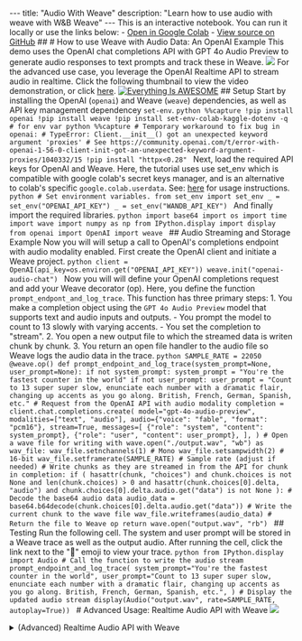 --- title: "Audio With Weave" description: "Learn how to use audio with weave with W&B Weave" --- <Note> This is an interactive notebook. You can run it locally or use the links below: - [Open in Google Colab](https://colab.research.google.com/github/wandb/weave/blob/master/docs/notebooks/audio_with_weave.ipynb) - [View source on GitHub](https://github.com/wandb/weave/blob/master/docs/notebooks/audio_with_weave.ipynb) </Note> ## # How to use Weave with Audio Data: An OpenAI Example This demo uses the OpenAI chat completions API with GPT 4o Audio Preview to generate audio responses to text prompts and track these in Weave. <img src="https://i.imgur.com/OUfsZ2x.png"></img> For the advanced use case, you leverage the OpenAI Realtime API to stream audio in realtime. Click the following thumbnail to view the video demonstration, or click [here](https://www.youtube.com/watch?v=lnnd73xDElw). [![Everything Is AWESOME](https://img.youtube.com/vi/lnnd73xDElw/0.jpg)](https://www.youtube.com/watch?v=lnnd73xDElw "Everything Is AWESOME") ## Setup Start by installing the OpenAI (`openai`) and Weave (`weave`) dependencies, as well as API key management dependencey `set-env`. ```python %%capture !pip install openai !pip install weave !pip install set-env-colab-kaggle-dotenv -q # for env var python %%capture # Temporary workaround to fix bug in openai: # TypeError: Client.__init__() got an unexpected keyword argument 'proxies' # See https://community.openai.com/t/error-with-openai-1-56-0-client-init-got-an-unexpected-keyword-argument-proxies/1040332/15 !pip install "httpx<0.28" ``` Next, load the required API keys for OpenAI and Weave. Here, the tutorial uses use set_env which is compatible with google colab's secret keys manager, and is an alternative to colab's specific `google.colab.userdata`. See: [here](https://pypi.org/project/set-env-colab-kaggle-dotenv/) for usage instructions. ```python # Set environment variables. from set_env import set_env _ = set_env("OPENAI_API_KEY") _ = set_env("WANDB_API_KEY") ``` And finally import the required libraries. ```python import base64 import os import time import wave import numpy as np from IPython.display import display from openai import OpenAI import weave ``` ## Audio Streaming and Storage Example Now you will will setup a call to OpenAI's completions endpoint with audio modality enabled. First create the OpenAI client and initiate a Weave project. ```python client = OpenAI(api_key=os.environ.get("OPENAI_API_KEY")) weave.init("openai-audio-chat") ``` Now you will will define your OpenAI completions request and add your Weave decorator (op). Here, you define the function `prompt_endpont_and_log_trace`. This function has three primary steps: 1. You make a completion object using the `GPT 4o Audio Preview` model that supports text and audio inputs and outputs. - You prompt the model to count to 13 slowly with varying accents. - You set the completion to "stream". 2. You open a new output file to which the streamed data is writen chunk by chunk. 3. You return an open file handler to the audio file so Weave logs the audio data in the trace. ```python SAMPLE_RATE = 22050 @weave.op() def prompt_endpoint_and_log_trace(system_prompt=None, user_prompt=None): if not system_prompt: system_prompt = "You're the fastest counter in the world" if not user_prompt: user_prompt = "Count to 13 super super slow, enunciate each number with a dramatic flair, changing up accents as you go along. British, French, German, Spanish, etc." # Request from the OpenAI API with audio modality completion = client.chat.completions.create( model="gpt-4o-audio-preview", modalities=["text", "audio"], audio={"voice": "fable", "format": "pcm16"}, stream=True, messages=[ {"role": "system", "content": system_prompt}, {"role": "user", "content": user_prompt}, ], ) # Open a wave file for writing with wave.open("./output.wav", "wb") as wav_file: wav_file.setnchannels(1) # Mono wav_file.setsampwidth(2) # 16-bit wav_file.setframerate(SAMPLE_RATE) # Sample rate (adjust if needed) # Write chunks as they are streamed in from the API for chunk in completion: if ( hasattr(chunk, "choices") and chunk.choices is not None and len(chunk.choices) > 0 and hasattr(chunk.choices[0].delta, "audio") and chunk.choices[0].delta.audio.get("data") is not None ): # Decode the base64 audio data audio_data = base64.b64decode(chunk.choices[0].delta.audio.get("data")) # Write the current chunk to the wave file wav_file.writeframes(audio_data) # Return the file to Weave op return wave.open("output.wav", "rb") ``` ## Testing Run the following cell. The system and user prompt will be stored in a Weave trace as well as the output audio. After running the cell, click the link next to the "🍩" emoji to view your trace. ```python from IPython.display import Audio # Call the function to write the audio stream prompt_endpoint_and_log_trace( system_prompt="You're the fastest counter in the world", user_prompt="Count to 13 super super slow, enunciate each number with a dramatic flair, changing up accents as you go along. British, French, German, Spanish, etc.", ) # Display the updated audio stream display(Audio("output.wav", rate=SAMPLE_RATE, autoplay=True)) ``` # Advanced Usage: Realtime Audio API with Weave <img src="https://i.imgur.com/ZiW3IVu.png"/> <details> <summary> (Advanced) Realtime Audio API with Weave </summary> OpenAI's realtime API is a highly functional and reliable conversational API for building realtime audio and text assistants. Please note: - Review the cells in [Microphone Configuration](#microphone-configuration) - Due to limitations of the Google Colab execution environment, **this must be run on your host machine** as a Jupyter Notebook. This cannot be ran in the browser. - On MacOS you will need to install `portaudio` via Brew (see [here](https://formulae.brew.sh/formula/portaudio)) for Pyaudio to function. - OpenAI's Python SDK does not yet provide Realtime API support. You implement the complete OAI Realtime API schema in Pydantic for greater legibility, and may deprecate once official support is released. - The `enable_audio_playback` toggle will cause playback of assistant outputted audio. Please note that **headphones are required if this is enabled**, as echo detection requires a highly complex implementation. ## Requirements Setup ```python %%capture !pip install numpy==2.0 !pip install weave !pip install pyaudio # On mac, you may need to install portaudio first with `brew install portaudio` !pip install websocket-client !pip install set-env-colab-kaggle-dotenv -q # for env var !pip install resampy python import io import json import os import threading from typing import Optional import pyaudio import resampy import websocket from set_env import set_env import weave python # Set environment variables. # See: https://pypi.org/project/set-env-colab-kaggle-dotenv/ for usage instructions. _ = set_env("OPENAI_API_KEY") _ = set_env("WANDB_API_KEY") ``` ## Microphone Configuration Run the following cell to find all available audio devices. Then, populate the `INPUT_DEVICE_INDEX` and the `OUTPUT_DEVICE_INDEX` based on the devices listed. Your input device will have at least 1 input channels, and your output device will have at least 1 output channels. ```python # Get device list from pyaudio so you can can configure the next cell p = pyaudio.PyAudio() devices_data = {i: p.get_device_info_by_index(i) for i in range(p.get_device_count())} for i, device in devices_data.items(): print( f"Found device @{i}: {device['name']} with sample rate: {device['defaultSampleRate']} and input channels: {device['maxInputChannels']} and output channels: {device['maxOutputChannels']}" ) python INPUT_DEVICE_INDEX = 3 # @param # Choose based on device list above. Make sure device has > 0 input channels. OUTPUT_DEVICE_INDEX = 12 # @param # Chose based on device list above. Make sure device has > 0 output channels. enable_audio_playback = True # @param {type:"boolean"} # Toggle on assistant audio playback. Requires headphones. # Audio recording and streaming parameters INPUT_DEVICE_CHANNELS = devices_data[INPUT_DEVICE_INDEX][ "maxInputChannels" ] # From device list above SAMPLE_RATE = int( devices_data[INPUT_DEVICE_INDEX]["defaultSampleRate"] ) # From device list above CHUNK = int(SAMPLE_RATE / 10) # Samples per frame SAMPLE_WIDTH = p.get_sample_size(pyaudio.paInt16) # Samples per frame for the format CHUNK_DURATION = 0.3 # Seconds of audio per chunk sent to OAI API OAI_SAMPLE_RATE = ( 24000 # OAI Sample Rate is 24kHz, you need need this to play or save assistant audio ) OUTPUT_DEVICE_CHANNELS = 1 # Set to 1 for mono output ``` ## OpenAI Realtime API Schema Implementation The OpenAI Python SDK does not yet provide Realtime API support. You implement the complete OAI Realtime API schema in Pydantic for greater legibility, and may deprecate once official support is released. <details> <summary> Pydantic Schema for OpenAI Realtime API (OpenAI's SDK lacks Realtime API support) </summary> ```python from enum import Enum from typing import Any, Literal, Union from pydantic import BaseModel, Field, ValidationError class BaseEvent(BaseModel): type: Union["ClientEventTypes", "ServerEventTypes"] event_id: Optional[str] = None # Add event_id as an optional field for all events # def model_dump_json(self, *args, **kwargs): # # Only include non-None fields # return super().model_dump_json(*args, exclude_none=True, **kwargs) class ChatMessage(BaseModel): role: Literal["user", "assistant"] content: str timestamp: float """ CLIENT EVENTS """ class ClientEventTypes(str, Enum): SESSION_UPDATE = "session.update" CONVERSATION_ITEM_CREATE = "conversation.item.create" CONVERSATION_ITEM_TRUNCATE = "conversation.item.truncate" CONVERSATION_ITEM_DELETE = "conversation.item.delete" RESPONSE_CREATE = "response.create" RESPONSE_CANCEL = "response.cancel" INPUT_AUDIO_BUFFER_APPEND = "input_audio_buffer.append" INPUT_AUDIO_BUFFER_COMMIT = "input_audio_buffer.commit" INPUT_AUDIO_BUFFER_CLEAR = "input_audio_buffer.clear" ERROR = "error" #### Session Update class TurnDetection(BaseModel): type: Literal["server_vad"] threshold: float = Field(..., ge=0.0, le=1.0) prefix_padding_ms: int silence_duration_ms: int class InputAudioTranscription(BaseModel): model: Optional[str] = None class ToolParameterProperty(BaseModel): type: str class ToolParameter(BaseModel): type: str properties: dict[str, ToolParameterProperty] required: list[str] class Tool(BaseModel): type: Literal["function", "code_interpreter", "file_search"] name: Optional[str] = None description: Optional[str] = None parameters: Optional[ToolParameter] = None class Session(BaseModel): modalities: Optional[list[str]] = None instructions: Optional[str] = None voice: Optional[str] = None input_audio_format: Optional[str] = None output_audio_format: Optional[str] = None input_audio_transcription: Optional[InputAudioTranscription] = None turn_detection: Optional[TurnDetection] = None tools: Optional[list[Tool]] = None tool_choice: Optional[str] = None temperature: Optional[float] = None max_output_tokens: Optional[int] = None class SessionUpdate(BaseEvent): type: Literal[ClientEventTypes.SESSION_UPDATE] = ClientEventTypes.SESSION_UPDATE session: Session #### Audio Buffers class InputAudioBufferAppend(BaseEvent): type: Literal[ClientEventTypes.INPUT_AUDIO_BUFFER_APPEND] = ( ClientEventTypes.INPUT_AUDIO_BUFFER_APPEND ) audio: str class InputAudioBufferCommit(BaseEvent): type: Literal[ClientEventTypes.INPUT_AUDIO_BUFFER_COMMIT] = ( ClientEventTypes.INPUT_AUDIO_BUFFER_COMMIT ) class InputAudioBufferClear(BaseEvent): type: Literal[ClientEventTypes.INPUT_AUDIO_BUFFER_CLEAR] = ( ClientEventTypes.INPUT_AUDIO_BUFFER_CLEAR ) #### Messages class MessageContent(BaseModel): type: Literal["input_audio"] audio: str class ConversationItemContent(BaseModel): type: Literal["input_text", "input_audio", "text", "audio"] text: Optional[str] = None audio: Optional[str] = None transcript: Optional[str] = None class FunctionCallContent(BaseModel): call_id: str name: str arguments: str class FunctionCallOutputContent(BaseModel): output: str class ConversationItem(BaseModel): id: Optional[str] = None type: Literal["message", "function_call", "function_call_output"] status: Optional[Literal["completed", "in_progress", "incomplete"]] = None role: Literal["user", "assistant", "system"] content: list[ Union[ConversationItemContent, FunctionCallContent, FunctionCallOutputContent] ] call_id: Optional[str] = None name: Optional[str] = None arguments: Optional[str] = None output: Optional[str] = None class ConversationItemCreate(BaseEvent): type: Literal[ClientEventTypes.CONVERSATION_ITEM_CREATE] = ( ClientEventTypes.CONVERSATION_ITEM_CREATE ) item: ConversationItem class ConversationItemTruncate(BaseEvent): type: Literal[ClientEventTypes.CONVERSATION_ITEM_TRUNCATE] = ( ClientEventTypes.CONVERSATION_ITEM_TRUNCATE ) item_id: str content_index: int audio_end_ms: int class ConversationItemDelete(BaseEvent): type: Literal[ClientEventTypes.CONVERSATION_ITEM_DELETE] = ( ClientEventTypes.CONVERSATION_ITEM_DELETE ) item_id: str #### Responses class ResponseCreate(BaseEvent): type: Literal[ClientEventTypes.RESPONSE_CREATE] = ClientEventTypes.RESPONSE_CREATE class ResponseCancel(BaseEvent): type: Literal[ClientEventTypes.RESPONSE_CANCEL] = ClientEventTypes.RESPONSE_CANCEL # Update the Event union to include all event types ClientEvent = Union[ SessionUpdate, InputAudioBufferAppend, InputAudioBufferCommit, InputAudioBufferClear, ConversationItemCreate, ConversationItemTruncate, ConversationItemDelete, ResponseCreate, ResponseCancel, ] """ SERVER EVENTS """ class ServerEventTypes(str, Enum): ERROR = "error" RESPONSE_AUDIO_TRANSCRIPT_DONE = "response.audio_transcript.done" RESPONSE_AUDIO_TRANSCRIPT_DELTA = "response.audio_transcript.delta" RESPONSE_AUDIO_DELTA = "response.audio.delta" SESSION_CREATED = "session.created" SESSION_UPDATED = "session.updated" CONVERSATION_CREATED = "conversation.created" INPUT_AUDIO_BUFFER_COMMITTED = "input_audio_buffer.committed" INPUT_AUDIO_BUFFER_CLEARED = "input_audio_buffer.cleared" INPUT_AUDIO_BUFFER_SPEECH_STARTED = "input_audio_buffer.speech_started" INPUT_AUDIO_BUFFER_SPEECH_STOPPED = "input_audio_buffer.speech_stopped" CONVERSATION_ITEM_CREATED = "conversation.item.created" CONVERSATION_ITEM_INPUT_AUDIO_TRANSCRIPTION_COMPLETED = ( "conversation.item.input_audio_transcription.completed" ) CONVERSATION_ITEM_INPUT_AUDIO_TRANSCRIPTION_FAILED = ( "conversation.item.input_audio_transcription.failed" ) CONVERSATION_ITEM_TRUNCATED = "conversation.item.truncated" CONVERSATION_ITEM_DELETED = "conversation.item.deleted" RESPONSE_CREATED = "response.created" RESPONSE_DONE = "response.done" RESPONSE_OUTPUT_ITEM_ADDED = "response.output_item.added" RESPONSE_OUTPUT_ITEM_DONE = "response.output_item.done" RESPONSE_CONTENT_PART_ADDED = "response.content_part.added" RESPONSE_CONTENT_PART_DONE = "response.content_part.done" RESPONSE_TEXT_DELTA = "response.text.delta" RESPONSE_TEXT_DONE = "response.text.done" RESPONSE_AUDIO_DONE = "response.audio.done" RESPONSE_FUNCTION_CALL_ARGUMENTS_DELTA = "response.function_call_arguments.delta" RESPONSE_FUNCTION_CALL_ARGUMENTS_DONE = "response.function_call_arguments.done" RATE_LIMITS_UPDATED = "rate_limits.updated" #### Errors class ErrorDetails(BaseModel): type: Optional[str] = None code: Optional[str] = None message: Optional[str] = None param: Optional[str] = None class ErrorEvent(BaseEvent): type: Literal[ServerEventTypes.ERROR] = ServerEventTypes.ERROR error: ErrorDetails #### Session class SessionCreated(BaseEvent): type: Literal[ServerEventTypes.SESSION_CREATED] = ServerEventTypes.SESSION_CREATED session: Session class SessionUpdated(BaseEvent): type: Literal[ServerEventTypes.SESSION_UPDATED] = ServerEventTypes.SESSION_UPDATED session: Session #### Conversation class Conversation(BaseModel): id: str object: Literal["realtime.conversation"] class ConversationCreated(BaseEvent): type: Literal[ServerEventTypes.CONVERSATION_CREATED] = ( ServerEventTypes.CONVERSATION_CREATED ) conversation: Conversation class ConversationItemCreated(BaseEvent): type: Literal[ServerEventTypes.CONVERSATION_ITEM_CREATED] = ( ServerEventTypes.CONVERSATION_ITEM_CREATED ) previous_item_id: Optional[str] = None item: ConversationItem class ConversationItemInputAudioTranscriptionCompleted(BaseEvent): type: Literal[ ServerEventTypes.CONVERSATION_ITEM_INPUT_AUDIO_TRANSCRIPTION_COMPLETED ] = ServerEventTypes.CONVERSATION_ITEM_INPUT_AUDIO_TRANSCRIPTION_COMPLETED item_id: str content_index: int transcript: str class ConversationItemInputAudioTranscriptionFailed(BaseEvent): type: Literal[ ServerEventTypes.CONVERSATION_ITEM_INPUT_AUDIO_TRANSCRIPTION_FAILED ] = ServerEventTypes.CONVERSATION_ITEM_INPUT_AUDIO_TRANSCRIPTION_FAILED item_id: str content_index: int error: dict[str, Any] class ConversationItemTruncated(BaseEvent): type: Literal[ServerEventTypes.CONVERSATION_ITEM_TRUNCATED] = ( ServerEventTypes.CONVERSATION_ITEM_TRUNCATED ) item_id: str content_index: int audio_end_ms: int class ConversationItemDeleted(BaseEvent): type: Literal[ServerEventTypes.CONVERSATION_ITEM_DELETED] = ( ServerEventTypes.CONVERSATION_ITEM_DELETED ) item_id: str #### Response class ResponseUsage(BaseModel): total_tokens: int input_tokens: int output_tokens: int input_token_details: Optional[dict[str, int]] = None output_token_details: Optional[dict[str, int]] = None class ResponseOutput(BaseModel): id: str object: Literal["realtime.item"] type: str status: str role: str content: list[dict[str, Any]] class ResponseContentPart(BaseModel): type: str text: Optional[str] = None class ResponseOutputItemContent(BaseModel): type: str text: Optional[str] = None class ResponseStatusDetails(BaseModel): type: str reason: str class ResponseOutputItem(BaseModel): id: str object: Literal["realtime.item"] type: str status: str role: str content: list[ResponseOutputItemContent] class Response(BaseModel): id: str object: Literal["realtime.response"] status: str status_details: Optional[ResponseStatusDetails] = None output: list[ResponseOutput] usage: Optional[ResponseUsage] class ResponseCreated(BaseEvent): type: Literal[ServerEventTypes.RESPONSE_CREATED] = ServerEventTypes.RESPONSE_CREATED response: Response class ResponseDone(BaseEvent): type: Literal[ServerEventTypes.RESPONSE_DONE] = ServerEventTypes.RESPONSE_DONE response: Response class ResponseOutputItemAdded(BaseEvent): type: Literal[ServerEventTypes.RESPONSE_OUTPUT_ITEM_ADDED] = ( ServerEventTypes.RESPONSE_OUTPUT_ITEM_ADDED ) response_id: str output_index: int item: ResponseOutputItem class ResponseOutputItemDone(BaseEvent): type: Literal[ServerEventTypes.RESPONSE_OUTPUT_ITEM_DONE] = ( ServerEventTypes.RESPONSE_OUTPUT_ITEM_DONE ) response_id: str output_index: int item: ResponseOutputItem class ResponseContentPartAdded(BaseEvent): type: Literal[ServerEventTypes.RESPONSE_CONTENT_PART_ADDED] = ( ServerEventTypes.RESPONSE_CONTENT_PART_ADDED ) response_id: str item_id: str output_index: int content_index: int part: ResponseContentPart class ResponseContentPartDone(BaseEvent): type: Literal[ServerEventTypes.RESPONSE_CONTENT_PART_DONE] = ( ServerEventTypes.RESPONSE_CONTENT_PART_DONE ) response_id: str item_id: str output_index: int content_index: int part: ResponseContentPart #### Response Text class ResponseTextDelta(BaseEvent): type: Literal[ServerEventTypes.RESPONSE_TEXT_DELTA] = ( ServerEventTypes.RESPONSE_TEXT_DELTA ) response_id: str item_id: str output_index: int content_index: int delta: str class ResponseTextDone(BaseEvent): type: Literal[ServerEventTypes.RESPONSE_TEXT_DONE] = ( ServerEventTypes.RESPONSE_TEXT_DONE ) response_id: str item_id: str output_index: int content_index: int text: str #### Response Audio class ResponseAudioTranscriptDone(BaseEvent): type: Literal[ServerEventTypes.RESPONSE_AUDIO_TRANSCRIPT_DONE] = ( ServerEventTypes.RESPONSE_AUDIO_TRANSCRIPT_DONE ) transcript: str class ResponseAudioTranscriptDelta(BaseEvent): type: Literal[ServerEventTypes.RESPONSE_AUDIO_TRANSCRIPT_DELTA] = ( ServerEventTypes.RESPONSE_AUDIO_TRANSCRIPT_DELTA ) delta: str class ResponseAudioDelta(BaseEvent): type: Literal[ServerEventTypes.RESPONSE_AUDIO_DELTA] = ( ServerEventTypes.RESPONSE_AUDIO_DELTA ) response_id: str item_id: str delta: str class ResponseAudioDone(BaseEvent): type: Literal[ServerEventTypes.RESPONSE_AUDIO_DONE] = ( ServerEventTypes.RESPONSE_AUDIO_DONE ) response_id: str item_id: str output_index: int content_index: int class InputAudioBufferCommitted(BaseEvent): type: Literal[ServerEventTypes.INPUT_AUDIO_BUFFER_COMMITTED] = ( ServerEventTypes.INPUT_AUDIO_BUFFER_COMMITTED ) previous_item_id: Optional[str] = None item_id: Optional[str] = None event_id: Optional[str] = None class InputAudioBufferCleared(BaseEvent): type: Literal[ServerEventTypes.INPUT_AUDIO_BUFFER_CLEARED] = ( ServerEventTypes.INPUT_AUDIO_BUFFER_CLEARED ) class InputAudioBufferSpeechStarted(BaseEvent): type: Literal[ServerEventTypes.INPUT_AUDIO_BUFFER_SPEECH_STARTED] = ( ServerEventTypes.INPUT_AUDIO_BUFFER_SPEECH_STARTED ) audio_start_ms: int item_id: str class InputAudioBufferSpeechStopped(BaseEvent): type: Literal[ServerEventTypes.INPUT_AUDIO_BUFFER_SPEECH_STOPPED] = ( ServerEventTypes.INPUT_AUDIO_BUFFER_SPEECH_STOPPED ) audio_end_ms: int item_id: str #### Function Calls class ResponseFunctionCallArgumentsDelta(BaseEvent): type: Literal[ServerEventTypes.RESPONSE_FUNCTION_CALL_ARGUMENTS_DELTA] = ( ServerEventTypes.RESPONSE_FUNCTION_CALL_ARGUMENTS_DELTA ) response_id: str item_id: str output_index: int call_id: str delta: str class ResponseFunctionCallArgumentsDone(BaseEvent): type: Literal[ServerEventTypes.RESPONSE_FUNCTION_CALL_ARGUMENTS_DONE] = ( ServerEventTypes.RESPONSE_FUNCTION_CALL_ARGUMENTS_DONE ) response_id: str item_id: str output_index: int call_id: str arguments: str #### Rate Limits class RateLimit(BaseModel): name: str limit: int remaining: int reset_seconds: float class RateLimitsUpdated(BaseEvent): type: Literal[ServerEventTypes.RATE_LIMITS_UPDATED] = ( ServerEventTypes.RATE_LIMITS_UPDATED ) rate_limits: list[RateLimit] ServerEvent = Union[ ErrorEvent, ConversationCreated, ResponseAudioTranscriptDone, ResponseAudioTranscriptDelta, ResponseAudioDelta, ResponseCreated, ResponseDone, ResponseOutputItemAdded, ResponseOutputItemDone, ResponseContentPartAdded, ResponseContentPartDone, ResponseTextDelta, ResponseTextDone, ResponseAudioDone, ConversationItemInputAudioTranscriptionCompleted, SessionCreated, SessionUpdated, InputAudioBufferCleared, InputAudioBufferSpeechStarted, InputAudioBufferSpeechStopped, ConversationItemCreated, ConversationItemInputAudioTranscriptionFailed, ConversationItemTruncated, ConversationItemDeleted, RateLimitsUpdated, ] EVENT_TYPE_TO_MODEL = { ServerEventTypes.ERROR: ErrorEvent, ServerEventTypes.RESPONSE_AUDIO_TRANSCRIPT_DONE: ResponseAudioTranscriptDone, ServerEventTypes.RESPONSE_AUDIO_TRANSCRIPT_DELTA: ResponseAudioTranscriptDelta, ServerEventTypes.RESPONSE_AUDIO_DELTA: ResponseAudioDelta, ServerEventTypes.CONVERSATION_ITEM_INPUT_AUDIO_TRANSCRIPTION_COMPLETED: ConversationItemInputAudioTranscriptionCompleted, ServerEventTypes.SESSION_CREATED: SessionCreated, ServerEventTypes.SESSION_UPDATED: SessionUpdated, ServerEventTypes.CONVERSATION_CREATED: ConversationCreated, ServerEventTypes.INPUT_AUDIO_BUFFER_COMMITTED: InputAudioBufferCommitted, ServerEventTypes.INPUT_AUDIO_BUFFER_CLEARED: InputAudioBufferCleared, ServerEventTypes.INPUT_AUDIO_BUFFER_SPEECH_STARTED: InputAudioBufferSpeechStarted, ServerEventTypes.INPUT_AUDIO_BUFFER_SPEECH_STOPPED: InputAudioBufferSpeechStopped, ServerEventTypes.CONVERSATION_ITEM_CREATED: ConversationItemCreated, ServerEventTypes.CONVERSATION_ITEM_INPUT_AUDIO_TRANSCRIPTION_FAILED: ConversationItemInputAudioTranscriptionFailed, ServerEventTypes.CONVERSATION_ITEM_TRUNCATED: ConversationItemTruncated, ServerEventTypes.CONVERSATION_ITEM_DELETED: ConversationItemDeleted, ServerEventTypes.RESPONSE_CREATED: ResponseCreated, ServerEventTypes.RESPONSE_DONE: ResponseDone, ServerEventTypes.RESPONSE_OUTPUT_ITEM_ADDED: ResponseOutputItemAdded, ServerEventTypes.RESPONSE_OUTPUT_ITEM_DONE: ResponseOutputItemDone, ServerEventTypes.RESPONSE_CONTENT_PART_ADDED: ResponseContentPartAdded, ServerEventTypes.RESPONSE_CONTENT_PART_DONE: ResponseContentPartDone, ServerEventTypes.RESPONSE_TEXT_DELTA: ResponseTextDelta, ServerEventTypes.RESPONSE_TEXT_DONE: ResponseTextDone, ServerEventTypes.RESPONSE_AUDIO_DONE: ResponseAudioDone, ServerEventTypes.RATE_LIMITS_UPDATED: RateLimitsUpdated, } def parse_server_event(event_data: dict) -> ServerEvent: event_type = event_data.get("type") if not event_type: raise ValueError("Event data is missing 'type' field") model_class = EVENT_TYPE_TO_MODEL.get(event_type) if not model_class: raise ValueError(f"Unknown event type: {event_type}") try: return model_class(**event_data) except ValidationError as e: raise ValueError(f"Failed to parse event of type {event_type}: {str(e)}") from e ``` </details> ## Audio Stream Writer (To Disk and In Memory) ```python class StreamingWavWriter: """Writes audio integer or byte array chunks to a WAV file.""" wav_file = None buffer = None in_memory = False def __init__( self, filename=None, channels=INPUT_DEVICE_CHANNELS, sample_width=SAMPLE_WIDTH, framerate=SAMPLE_RATE, ): self.in_memory = filename is None if self.in_memory: self.buffer = io.BytesIO() self.wav_file = wave.open(self.buffer, "wb") else: self.wav_file = wave.open(filename, "wb") self.wav_file.setnchannels(channels) self.wav_file.setsampwidth(sample_width) self.wav_file.setframerate(framerate) def append_int16_chunk(self, int16_data): if int16_data is not None: self.wav_file.writeframes( int16_data.tobytes() if isinstance(int16_data, np.ndarray) else int16_data ) def close(self): self.wav_file.close() def get_wav_buffer(self): assert self.in_memory, "Buffer only available if stream is in memory." return self.buffer ``` ## Realtime Audio Model The realtime (RT) audio model uses a websocket to send events to OpenAI's Realtime audio API. This works as follows: 1. **init:** You initialize local buffers (input audio) and streams (assistant playback stream, user audio disk writer stream) and open a connection to the Realtime API. 2. **receive_messages_thread**: A thread handles receiving messages from the API. Four primary event types are handled: - RESPONSE_AUDIO_TRANSCRIPT_DONE: The server indicates the assistant's response is completed and provides the transcript. - CONVERSATION_ITEM_INPUT_AUDIO_TRANSCRIPTION_COMPLETED: The server indicates the user's audio has been transcribed, and sends the transcript of the user's audio. You log the transcript to Weave and print it for the user. - RESPONSE_AUDIO_DELTA: The server sends a new chunk of assistant response audio. You append this to the ongoing response data via the response ID, and add this to the output stream for playback. - RESPONSE_DONE: The server indicates completion of an assistant response. You get all audio chunks associated with the response, as well as the transcript, and log these in Weave. 3.**send_audio**: A handler appends user audio chunks to a buffer, and sends chunks of audio when the audio buffer reaches a certain size. ```python class RTAudioModel(weave.Model): """Model class for realtime e2e audio OpenAI model interaction with Whisper user transcription for logging.""" realtime_model_name: str = "gpt-4o-realtime-preview-2024-10-01" # realtime e2e audio only model interaction stop_event: Optional[threading.Event] = threading.Event() # Event to stop the model ws: Optional[websocket.WebSocket] = None # Websocket for OpenAI communications user_wav_writer: Optional[StreamingWavWriter] = ( None # Stream for writing user output to file ) input_audio_buffer: Optional[np.ndarray] = None # Buffer for user audio chunks assistant_outputs: dict[str, StreamingWavWriter] = ( None # Assistant outputs aggregated to send to weave ) playback_stream: Optional[pyaudio.Stream] = ( None # Playback stream for playing assistant responses ) def __init__(self): super().__init__() self.stop_event.clear() self.user_wav_writer = StreamingWavWriter( filename="user_audio.wav", framerate=SAMPLE_RATE ) self.input_audio_buffer = np.array([], dtype=np.int16) self.ws = websocket.WebSocket() self.assistant_outputs = {} # Open the assistant audio playback stream if enabled if enable_audio_playback: self.playback_stream = pyaudio.PyAudio().open( format=pyaudio.paInt16, channels=OUTPUT_DEVICE_CHANNELS, rate=OAI_SAMPLE_RATE, output=True, output_device_index=OUTPUT_DEVICE_INDEX, ) # Connect Websocket try: self.ws.connect( f"wss://api.openai.com/v1/realtime?model={self.realtime_model_name}", header={ "Authorization": f"Bearer {os.environ.get('OPENAI_API_KEY')}", "OpenAI-Beta": "realtime=v1", }, ) # Send config msg config_event = SessionUpdate( session=Session( modalities=["text", "audio"], # modalities to use input_audio_transcription=InputAudioTranscription( model="whisper-1" ), # whisper-1 for transcription turn_detection=TurnDetection( type="server_vad", threshold=0.3, prefix_padding_ms=300, silence_duration_ms=600, ), # server VAD to detect silence ) ) self.ws.send(config_event.model_dump_json(exclude_none=True)) self.log_ws_message(config_event.model_dump_json(exclude_none=True), "Sent") # Start listener websocket_thread = threading.Thread(target=self.receive_messages_thread) websocket_thread.daemon = True websocket_thread.start() except Exception as e: print(f"Error connecting to WebSocket: {e}") ##### Weave Integration and Message Handlers ##### def handle_assistant_response_audio_delta(self, data: ResponseAudioDelta): if data.response_id not in self.assistant_outputs: self.assistant_outputs[data.response_id] = StreamingWavWriter( framerate=OAI_SAMPLE_RATE ) data_bytes = base64.b64decode(data.delta) self.assistant_outputs[data.response_id].append_int16_chunk(data_bytes) if enable_audio_playback: self.playback_stream.write(data_bytes) return {"assistant_audio": data_bytes} @weave.op() def handle_assistant_response_done(self, data: ResponseDone): wave_file_stream = self.assistant_outputs[data.response.id] wave_file_stream.close() wave_file_stream.buffer.seek(0) weave_payload = { "assistant_audio": wave.open(wave_file_stream.get_wav_buffer(), "rb"), "assistant_transcript": data.response.output[0] .content[0] .get("transcript", "Transcript Unavailable."), } return weave_payload @weave.op() def handle_user_transcription_done( self, data: ConversationItemInputAudioTranscriptionCompleted ): return {"user_transcript": data.transcript} ##### Message Receiver and Sender ##### def receive_messages_thread(self): while not self.stop_event.is_set(): try: data = json.loads(self.ws.recv()) self.log_ws_message(json.dumps(data, indent=2)) parsed_event = parse_server_event(data) if parsed_event.type == ServerEventTypes.RESPONSE_AUDIO_TRANSCRIPT_DONE: print("Assistant: ", parsed_event.transcript) elif ( parsed_event.type == ServerEventTypes.CONVERSATION_ITEM_INPUT_AUDIO_TRANSCRIPTION_COMPLETED ): print("User: ", parsed_event.transcript) self.handle_user_transcription_done(parsed_event) elif parsed_event.type == ServerEventTypes.RESPONSE_AUDIO_DELTA: self.handle_assistant_response_audio_delta(parsed_event) elif parsed_event.type == ServerEventTypes.RESPONSE_DONE: self.handle_assistant_response_done(parsed_event) elif parsed_event.type == ServerEventTypes.ERROR: print( f"\nError from server: {parsed_event.error.model_dump_json(exclude_none=True)}" ) except websocket.WebSocketConnectionClosedException: print("\nWebSocket connection closed") break except json.JSONDecodeError: continue except Exception as e: print(f"\nError in receive_messages: {e}") break def send_audio(self, audio_chunk): if self.ws and self.ws.connected: self.input_audio_buffer = np.append( self.input_audio_buffer, np.frombuffer(audio_chunk, dtype=np.int16) ) if len(self.input_audio_buffer) >= SAMPLE_RATE * CHUNK_DURATION: try: # Resample audio to OAI sample rate resampled_audio = ( resampy.resample( self.input_audio_buffer, SAMPLE_RATE, OAI_SAMPLE_RATE ) if SAMPLE_RATE != OAI_SAMPLE_RATE else self.input_audio_buffer ) # Send audio chunk to OAI API audio_event = InputAudioBufferAppend( audio=base64.b64encode( resampled_audio.astype(np.int16).tobytes() ).decode("utf-8") # Convert audio array to b64 bytes ) self.ws.send(audio_event.model_dump_json(exclude_none=True)) self.log_ws_message( audio_event.model_dump_json(exclude_none=True), "Sent" ) finally: self.user_wav_writer.append_int16_chunk(self.input_audio_buffer) # Clear the audio buffer self.input_audio_buffer = np.array([], dtype=np.int16) else: print("Error sending audio: websocket not initialized.") ##### General Utility Functions ##### def log_ws_message(self, message, direction="Received"): with open("websocket_log.txt", "a") as log_file: log_file.write( f"{time.strftime('%Y-%m-%d %H:%M:%S')} - {direction}: {message}\n" ) def stop(self): self.stop_event.set() if self.ws: self.ws.close() self.user_wav_writer.close() ``` ## Audio recorder You use a pyaudio input stream with a handler linked to the `send_audio` method of the RTAudio model. The stream is returned to the main thread so it can be safely exited upon program completion. ```python # Audio capture stream def record_audio(realtime_model: RTAudioModel) -> pyaudio.Stream: """Setup a Pyaudio input stream and use the RTAudioModel as a callback for streaming data.""" def audio_callback(in_data, frame_count, time_info, status): realtime_model.send_audio(in_data) return (None, pyaudio.paContinue) p = pyaudio.PyAudio() stream = p.open( format=pyaudio.paInt16, channels=INPUT_DEVICE_CHANNELS, rate=SAMPLE_RATE, input=True, input_device_index=INPUT_DEVICE_INDEX, frames_per_buffer=CHUNK, stream_callback=audio_callback, ) stream.start_stream() print("Recording started. Please begin speaking to your personal assistant...") return stream ``` ## Main Thread (Run me!) The main thread initiates a Realtime Audio Model with Weave integrated. Next, a reccording is opened and you wait for a keyboard interrupt from the user. ```python weave.init(project_name="realtime-oai-audio-testing") realtime_model = RTAudioModel() if realtime_model.ws and realtime_model.ws.connected: recording_stream: pyaudio.Stream = record_audio(realtime_model) try: while not realtime_model.stop_event.is_set(): time.sleep(1) except KeyboardInterrupt: pass except Exception as e: print(f"Error in main loop: {e}") import traceback traceback.print_exc() finally: print("Exiting...") realtime_model.stop() if recording_stream and recording_stream.is_active(): recording_stream.stop_stream() recording_stream.close() else: print( "WebSocket connection failed. Please check your API key and internet connection." ) ``` </details>